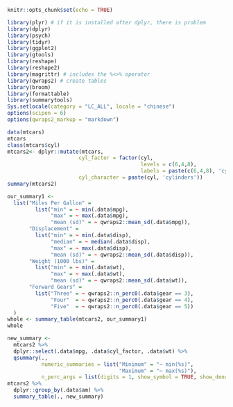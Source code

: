
```r
knitr::opts_chunk$set(echo = TRUE)

library(plyr) # if it is installed after dplyr, there is problem
library(dplyr)
library(psych)
library(tidyr)
library(ggplot2)
library(gtools)
library(reshape)
library(reshape2)
library(magrittr) # includes the %<>% operator
library(qwraps2) # create tables
library(broom)
library(formattable)
library(summarytools)
Sys.setlocale(category = "LC_ALL", locale = "chinese")
options(scipen = 6)
options(qwraps2_markup = "markdown")
```

```r
data(mtcars)
mtcars
class(mtcars$cyl)
mtcars2<- dplyr::mutate(mtcars,
                       cyl_factor = factor(cyl, 
                                           levels = c(6,4,8),
                                           labels = paste(c(6,4,8), 'cylinders')),
                       cyl_character = paste(cyl, 'cylinders'))
summary(mtcars2)
```

```r
our_summary1 <-
  list("Miles Per Gallon" =
         list("min" = ~ min(.data$mpg),
              "max" = ~ max(.data$mpg),
              "mean (sd)" = ~ qwraps2::mean_sd(.data$mpg)),
       "Displacement" =
         list("min" = ~ min(.data$disp),
              "median" = ~ median(.data$disp),
              "max" = ~ max(.data$disp),
              "mean (sd)" = ~ qwraps2::mean_sd(.data$disp)),
       "Weight (1000 lbs)" =
         list("min" = ~ min(.data$wt),
              "max" = ~ max(.data$wt),
              "mean (sd)" = ~ qwraps2::mean_sd(.data$wt)),
       "Forward Gears" =
         list("Three" = ~ qwraps2::n_perc0(.data$gear == 3),
              "Four"  = ~ qwraps2::n_perc0(.data$gear == 4),
              "Five"  = ~ qwraps2::n_perc0(.data$gear == 5))
  )
whole <- summary_table(mtcars2, our_summary1)
whole

new_summary <-
  mtcars2 %>%
  dplyr::select(.data$mpg, .data$cyl_factor, .data$wt) %>%
  qsummary(.,
           numeric_summaries = list("Minimum" = "~ min(%s)",
                                    "Maximum" = "~ max(%s)"),
           n_perc_args = list(digits = 1, show_symbol = TRUE, show_denom = "always"))
mtcars2 %>%
  dplyr::group_by(.data$am) %>%
  summary_table(., new_summary)
```

